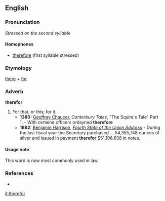 ==English==
===Pronunciation===
''Stressed on the second syllable''

====Homophones====
*[[therefore]] (first syllable stressed)

===Etymology===
[[there]] + [[for]]

===Adverb===
'''therefor'''
# For that, or this; for it.
#*'''1380:'''  [[w:Geoffrey Chaucer|Geoffrey Chaucer]], ''Canterbury Tales'', "The Squire's Tale" Part 1, - With certeine officers ordeyned '''therefore''' 
#*'''1892:''' [[w:Benjamin Harrison|Benjamin Harrison]], ''[[wikisource:Benjamin Harrison's Fourth State of the Union Address|Fourth State of the Union Address]]'' - During the last fiscal year the Secretary purchased ... 54,355,748 ounces of silver and issued in payment '''therefor''' $51,106,608 in notes.
{{rft|Quotation has a typo not labelled "[sic]."}}

====Usage note====
This word is now most commonly used in law.

===References===
*{{R:Webster 1913}}

[[it:therefor]]
